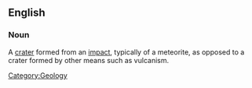 ==English==

===Noun===
A [[crater]] formed from an [[impact]], typically of a meteorite, as opposed to a crater formed by other means such as vulcanism.

[[Category:Geology]]